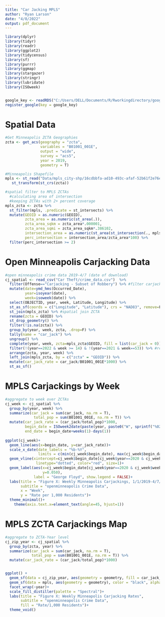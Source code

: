 ```yaml
---
title: "Car Jacking MPLS"
author: "Ryan Larson"
date: "4/8/2022"
output: pdf_document
---
```



```r
library(dplyr)
library(tidyr)
library(readr)
library(ggplot2)
library(tidycensus)
library(sf)
library(purrr)
library(ggmap)
library(stargazer)
library(stringr)
library(lubridate)
library(ISOweek)


google_key <- readRDS("C:/Users/DELL/Documents/R/Rworkingdirectory/google_api_key.rds")
register_google(key = google_key)
```

# Spatial Data

```r
#Get Minneapolis ZCTA Geographies
zcta <- get_acs(geography = "zcta", 
                variables = "B01001_001E",
                output = "wide",
                survey = "acs5",
                year = 2019,
                geometry = T) 

#Minneapolis Shapefile
mpls <- st_read("Data/mpls_city-shp/16cdbbfa-ad10-493c-afaf-52b61f2e76e42020329-1-180h9ap.whbo.shp") %>%
   st_transform(st_crs(zcta))

#spatial filter to MPLS ZCTAs
  #calculating area of intersection
  #keeping ZCTAs with 2+ percent coverage
mpls_zcta <- zcta %>%
  st_filter(mpls, .predicate = st_intersects) %>%
  mutate(GEOID = as.numeric(GEOID),
         zcta_area = as.numeric(st_area(.)),
         zcta_area_sqkm = zcta_area*.000001, 
         zcta_area_sqmi = zcta_area_sqkm*.386102,
         intersection_area = as.numeric(st_area(st_intersection(., mpls))),
         perc_intersection = intersection_area/zcta_area*100) %>%
  filter(perc_intersection >= 2) 
```

# Open Minneapolis Carjacking Data

```r
#open minneapolis crime data 2019-4/7 (date of download)
cj_spatial <- read_csv("Car Theft/crime_data.csv")  %>%
  filter(Offense=="Carjacking - Subset of Robbery") %>% #filter carjackings
  mutate(date=ymd_hms(Occurred_Date),
         year=isoyear(date),
         week=isoweek(date)) %>%
  select(OBJECTID, year, week, Latitude, Longitude) %>%
  st_as_sf(coords = c("Longitude", "Latitude"), crs = "NAD83", remove=F) %>%
  st_join(mpls_zcta) %>% #spatial join ZCTA 
  rename(zcta = GEOID) %>%
  st_drop_geometry() %>%
  filter(!is.na(zcta)) %>%
  group_by(year, week, zcta, .drop=F) %>%
  tally(name = "car_jack") %>%
  ungroup() %>%
  complete(year, week, zcta=mpls_zcta$GEOID, fill = list(car_jack = 0)) %>%
  filter(!(year==2022 & week >= 14) & !(year==2021 & week==53)) %>% #removing unobserved/redundant completions
  arrange(zcta, year, week) %>%
  left_join(mpls_zcta, by = c("zcta" = "GEOID")) %>%
  mutate(car_jack_rate = car_jack/B01001_001E*1000) %>%
  st_as_sf()
```

# MPLS Carjackings by Week

```r
#aggregate to week over ZCTAs
cj_week <- cj_spatial %>%
  group_by(year, week) %>%
  summarize(car_jack = sum(car_jack, na.rm = T),
             total_pop = sum(B01001_001E, na.rm = T)) %>%
  mutate(car_jack_rate = (car_jack/total_pop)*1000,
         begin_date = ISOweek2date(paste(year, paste0("W", sprintf("%02d", week)), 1,sep = "-")),
         end_date = begin_date+weeks(1)-days(1)) 
  
ggplot(cj_week)+
  geom_line(aes(x=begin_date, y=car_jack_rate))+ 
  scale_x_date(date_labels = "%b-%Y", 
               limits = c(min(cj_week$begin_date), max(cj_week$begin_date)))+
  geom_vline(xintercept=cj_week$begin_date[cj_week$year==2020 & cj_week$week==isoweek(date("2020-05-25"))], 
              linetype="dotted", color="red", size=1)+
  geom_label(aes(x=cj_week$begin_date[cj_week$year==2020 & cj_week$week==isoweek(date("2020-05-25"))],
                 y=0.050), 
             label = "George Floyd", show.legend = FALSE)+
  labs(title = "Figure X: Weekly Minneapolis Carjackings, 1/1/2019-4/7/2022",
       subtitle = "openminneapolis Crime Data",
       x = "Week",
       y = "Rate per 1,000 Residents")+
  theme_minimal()+
    theme(axis.text.x=element_text(angle=45, hjust=1)) 

```


# MPLS ZCTA Carjackings Map

```r
#aggregate to ZCTA-Year level
cj_zip_year <- cj_spatial %>%
  group_by(zcta, year) %>%
  summarize(car_jack = sum(car_jack, na.rm = T),
            total_pop = sum(B01001_001E, na.rm = T)) %>%
  mutate(car_jack_rate = (car_jack/total_pop)*1000)


ggplot() +
  geom_sf(data = cj_zip_year, aes(geometry = geometry, fill = car_jack_rate)) + 
  geom_sf(data = mpls, aes(geometry = geometry), color = "black", alpha = 0)+
  facet_wrap(~year)+
  scale_fill_distiller(palette = "Spectral")+
  labs(title = "Figure X: Weekly Minneapolis Carjacking Rates", 
       subtitle = "openminneapolis Crime Data",
       fill = "Rate/1,000 Residents")+
  theme_void()
```